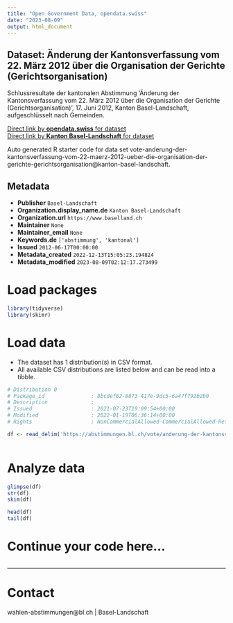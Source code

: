 ```yaml
---
title: "Open Government Data, opendata.swiss"
date: "2023-08-09"
output: html_document
---
```


## Dataset: Änderung der Kantonsverfassung vom 22. März 2012 über die Organisation der Gerichte (Gerichtsorganisation)

Schlussresultate der kantonalen Abstimmung 'Änderung der Kantonsverfassung vom 22. März 2012 über die Organisation der Gerichte (Gerichtsorganisation)', 17. Juni 2012, Kanton Basel-Landschaft, aufgeschlüsselt nach Gemeinden.

[Direct link by **opendata.swiss** for dataset](https://opendata.swiss/de/dataset/anderung-der-kantonsverfassung-vom-22-marz-2012-uber-die-organisation-der-gerichte-gerichtsorga)<br>
[Direct link by **Kanton Basel-Landschaft** for dataset](https://abstimmungen.bl.ch/vote/anderung-der-kantonsverfassung-vom-22-maerz-2012-ueber-die-organisation-der-gerichte-gerichtsorganisation/data)

Auto generated R starter code for data set vote-anderung-der-kantonsverfassung-vom-22-maerz-2012-ueber-die-organisation-der-gerichte-gerichtsorganisation@kanton-basel-landschaft.

## Metadata

- **Publisher** `Basel-Landschaft`
- **Organization.display_name.de** `Kanton Basel-Landschaft`
- **Organization.url** `https://www.baselland.ch`
- **Maintainer** `None`
- **Maintainer_email** `None`
- **Keywords.de** `['abstimmung', 'kantonal']`
- **Issued** `2012-06-17T00:00:00`
- **Metadata_created** `2022-12-13T15:05:23.194824`
- **Metadata_modified** `2023-08-09T02:12:17.273499`


# Load packages

```r

library(tidyverse)
library(skimr)

```

# Load data

-   The dataset has 1 distribution(s) in CSV format.
-   All available CSV distributions are listed below and can be read into a tibble.

```r

# Distribution 0
# Package_id               : 8bcdef62-8873-417e-9dc5-6a47f792b2b0
# Description              : 
# Issued                   : 2021-07-23T19:09:54+00:00
# Modified                 : 2022-01-19T06:36:14+00:00
# Rights                   : NonCommercialAllowed-CommercialAllowed-ReferenceRequired

df <- read_delim('https://abstimmungen.bl.ch/vote/anderung-der-kantonsverfassung-vom-22-maerz-2012-ueber-die-organisation-der-gerichte-gerichtsorganisation/data-csv')



```

# Analyze data

```r

glimpse(df)
str(df)
skim(df)

head(df)
tail(df)

```

# Continue your code here...

```r

```

------------------------------------------------------------------------

# Contact

wahlen-abstimmungen@bl.ch | Basel-Landschaft
